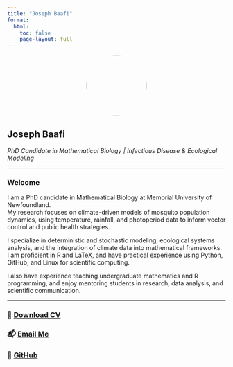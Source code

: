 ```yaml
---
title: "Joseph Baafi"
format:
  html:
    toc: false
    page-layout: full
---
```


![](profile.jpeg){width=140px style="border-radius: 50%; display: block; margin-left: auto; margin-right: auto;"}

## Joseph Baafi  
*PhD Candidate in Mathematical Biology | Infectious Disease & Ecological Modeling*

---

### Welcome

I am a PhD candidate in Mathematical Biology at Memorial University of Newfoundland.  
My research focuses on climate-driven models of mosquito population dynamics, using temperature, rainfall, and photoperiod data to inform vector control and public health strategies.

I specialize in deterministic and stochastic modeling, ecological systems analysis, and the integration of climate data into mathematical frameworks.  
I am proficient in R and LaTeX, and have practical experience using Python, GitHub, and Linux for scientific computing.

I also have experience teaching undergraduate mathematics and R programming, and enjoy mentoring students in research, data analysis, and scientific communication.

---

### 📄 [Download CV](cv.pdf){.btn .btn-outline-primary}  
### 📬 [Email Me](mailto:your.jbaafi@mun.ca){.btn .btn-outline-secondary}
### 🔗 [GitHub](https://github.com/jbaafi){.btn .btn-outline-secondary}  

